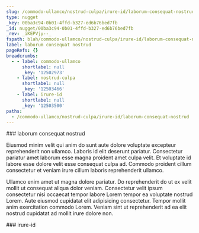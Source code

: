 ```yaml
---
slug: /commodo-ullamco/nostrud-culpa/irure-id/laborum-consequat-nostrud
type: nugget
_key: 00ba3c94-0b01-4ffd-b327-ed6b76bed7fb
_id: nugget/00ba3c94-0b01-4ffd-b327-ed6b76bed7fb
_rev: _iKEPVjy--_
fspath: blah/commodo-ullamco/nostrud-culpa/irure-id/laborum-consequat-nostrud.md
label: laborum consequat nostrud
pageRefs: {}
breadcrumbs:
  - - label: commodo-ullamco
      shortlabel: null
      _key: '12502973'
    - label: nostrud-culpa
      shortlabel: null
      _key: '12503466'
    - label: irure-id
      shortlabel: null
      _key: '12503500'
paths:
  - /commodo-ullamco/nostrud-culpa/irure-id/laborum-consequat-nostrud
---
```


<NuggetArea>
<Nugget slug="/commodo-ullamco/nostrud-culpa/irure-id/laborum-consequat-nostrud" type="nugget" _key="00ba3c94-0b01-4ffd-b327-ed6b76bed7fb" _id="nugget/00ba3c94-0b01-4ffd-b327-ed6b76bed7fb" _rev="_iKEPVjy--_" fspath="blah/commodo-ullamco/nostrud-culpa/irure-id/laborum-consequat-nostrud.md" label="laborum consequat nostrud" paths="/commodo-ullamco/nostrud-culpa/irure-id/laborum-consequat-nostrud">
<NuggetBody>
### laborum consequat nostrud

Eiusmod minim velit qui anim do sunt aute dolore voluptate excepteur reprehenderit non ullamco. Laboris id elit deserunt pariatur. Consectetur pariatur amet laborum esse magna proident amet culpa velit. Et voluptate id labore esse dolore velit esse consequat culpa ad. Commodo proident cillum consectetur et veniam irure cillum laboris reprehenderit ullamco.

Ullamco enim amet ut magna dolore pariatur. Do reprehenderit do ut ex velit mollit ut consequat aliqua dolor veniam. Consectetur velit ipsum consectetur nisi occaecat tempor labore Lorem tempor ea voluptate nostrud Lorem. Aute eiusmod cupidatat elit adipisicing consectetur. Tempor mollit anim exercitation commodo Lorem. Veniam sint ut reprehenderit ad ea elit nostrud cupidatat ad mollit irure dolore non.

</NuggetBody>
<Breadcrumbs>
<Crumbs>
<Crumb _key="12502973" label="commodo-ullamco" /><Crumb _key="12503466" label="nostrud-culpa" /><Crumb _key="12503500" label="irure-id" />
</Crumbs>
</Breadcrumbs>
</Nugget>

<NuggetsInbound>
</NuggetsInbound>
<NuggetsOutbound>
</NuggetsOutbound>
</NuggetArea>
<PassagesInbound>
<Passage direction="inbound" type="passage" _key="12503500" _id="passage/12503500" _rev="_iKEPVju--_" label="irure-id" passage="irure-id" fspath="blah/commodo-ullamco/nostrud-culpa/irure-id" paths="/commodo-ullamco/nostrud-culpa/irure-id" slug="/commodo-ullamco/nostrud-culpa/irure-id">
<NuggetBody>
### irure-id

</NuggetBody>
<Breadcrumbs>
<Crumbs>
<Crumb _key="12502973" label="commodo-ullamco" /><Crumb _key="12503466" label="nostrud-culpa" />
</Crumbs>
</Breadcrumbs>
</Passage>

</PassagesInbound>
<PassagesOutbound>
</PassagesOutbound>